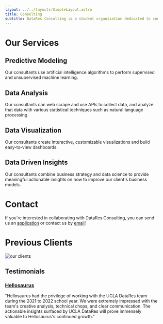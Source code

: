 ```yaml
---
layout: ../../layouts/SimpleLayout.astro
title: Consulting
subtitle: DataRes Consulting is a student organization dedicated to connecting well-trained, passionate UCLA students with companies to meaningfully convert their data to actionable insights and strategies.
---
```



# Our Services

## Predictive Modeling

Our consultants use artificial intelligence algorithms to perform supervised and unsupervised machine learning.

## Data Analysis

Our consultants can web scrape and use APIs to collect data, and analyze that data with various statistical techniques such as natural language processing.

## Data Visualization

Our consultants create interactive, customizable visualizations and build easy-to-view dashboards.

## Data Driven Insights

Our consultants combine business strategy and data science to provide meaningful actionable insights on how to improve our client's business models.

# Contact

If you're interested in collaborating with DataRes Consulting, you can send us an [application](https://docs.google.com/forms/d/e/1FAIpQLSesbIvmw-Ghy5jeXDJbfaXnEwtsVrwXL9ikIX3MG90ySQ49Vg/viewform)
or contact us by [email](mailto:ucladatares.partnerships@gmail.com)!

# Previous Clients

<Image src={clients} alt="our clients" />

## Testimonials

### [Hellosaurus](https://www.hellosaurus.com/)

“Hellosaurus had the privilege of working with the UCLA DataRes team during the 2021 to 2022 school
year. We were extremely impressed with the team's creative analysis, technical chops,
and clear communication. The actionable insights surfaced by UCLA DataRes will prove
immensely valuable to Hellosaurus's continued growth.”
